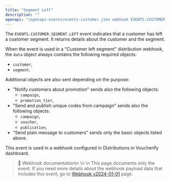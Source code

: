 ```yaml
---
title: "Segment Left"
description: ""
openapi: "/openapi-events/events-customer.json webhook EVENTS.CUSTOMER.SEGMENT.LEFT"
---
```


The `EVENTS.CUSTOMER.SEGMENT.LEFT` event indicates that a customer has left a customer segment. It returns details about the customer and the segment.

When the event is used in a "Customer left segment" distribution webhook, the `data` object always contains the following required objects:
- `customer`,
- `segment`.

Additional objects are also sent depending on the purpose:
- "Notify customers about promotion" sends also the following objects:
  - `campaign`,
  - `promotion_tier`,
- "Send and publish unique codes from campaign" sends also  the following objects:
  - `campaign`,
  - `voucher`,
  - `publication`,
- "Send plain message to customers" sends only the basic objects listed above.

This event is used in a webhook configured in Distributions in Voucherify dashboard.

> 📘 Webhook documentation\n
>\n
>\n This page documents only the event. If you need more details about the webhook payload data that includes this event, go to [Webhook v2024-01-01](/api-reference/introduction-to-webhooks "Introduction to webhooks v2024-01-01") page.